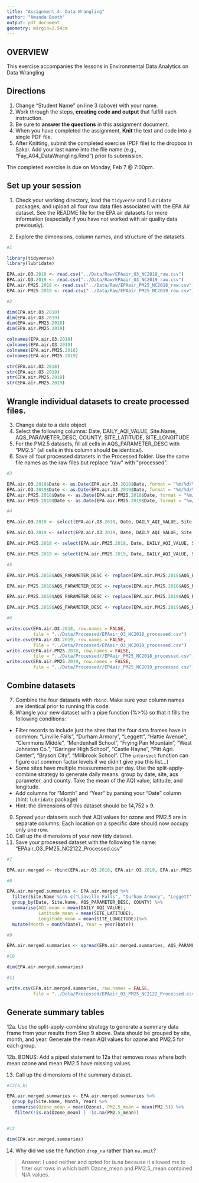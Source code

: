 ```yaml
---
title: "Assignment 4: Data Wrangling"
author: "Amanda Booth"
output: pdf_document
geometry: margin=2.54cm
---
```


## OVERVIEW

This exercise accompanies the lessons in Environmental Data Analytics on Data Wrangling 

## Directions
1. Change "Student Name" on line 3 (above) with your name.
2. Work through the steps, **creating code and output** that fulfill each instruction.
3. Be sure to **answer the questions** in this assignment document.
4. When you have completed the assignment, **Knit** the text and code into a single PDF file.
5. After Knitting, submit the completed exercise (PDF file) to the dropbox in Sakai. Add your last name into the file name (e.g., "Fay_A04_DataWrangling.Rmd") prior to submission.

The completed exercise is due on Monday, Feb 7 @ 7:00pm.

## Set up your session 
1. Check your working directory, load the `tidyverse` and `lubridate` packages, and upload all four raw data files associated with the EPA Air dataset. See the README file for the EPA air datasets for more information (especially if you have not worked with air quality data previously). 

2. Explore the dimensions, column names, and structure of the datasets. 

```r
#1

library(tidyverse)
library(lubridate)

EPA.air.O3.2018 <- read.csv("../Data/Raw/EPAair_O3_NC2018_raw.csv")
EPA.air.O3.2019 <- read.csv("../Data/Raw/EPAair_O3_NC2019_raw.csv")
EPA.air.PM25.2018 <- read.csv("../Data/Raw/EPAair_PM25_NC2018_raw.csv")
EPA.air.PM25.2019 <- read.csv("../Data/Raw/EPAair_PM25_NC2019_raw.csv")

#2

dim(EPA.air.O3.2018)
dim(EPA.air.O3.2019)
dim(EPA.air.PM25.2018)
dim(EPA.air.PM25.2019)

colnames(EPA.air.O3.2018)
colnames(EPA.air.O3.2019)
colnames(EPA.air.PM25.2018)
colnames(EPA.air.PM25.2019)

str(EPA.air.O3.2018)
str(EPA.air.O3.2019)
str(EPA.air.PM25.2018)
str(EPA.air.PM25.2019)


```

## Wrangle individual datasets to create processed files.
3. Change date to a date object
4. Select the following columns: Date, DAILY_AQI_VALUE, Site.Name, AQS_PARAMETER_DESC, COUNTY, SITE_LATITUDE, SITE_LONGITUDE
5. For the PM2.5 datasets, fill all cells in AQS_PARAMETER_DESC with "PM2.5" (all cells in this column should be identical).
6. Save all four processed datasets in the Processed folder. Use the same file names as the raw files but replace "raw" with "processed".

```r
#3

EPA.air.O3.2018$Date <- as.Date(EPA.air.O3.2018$Date, format = "%m/%d/%Y")
EPA.air.O3.2019$Date <- as.Date(EPA.air.O3.2019$Date, format = "%m/%d/%Y")
EPA.air.PM25.2018$Date <- as.Date(EPA.air.PM25.2018$Date, format = "%m/%d/%Y")
EPA.air.PM25.2019$Date <- as.Date(EPA.air.PM25.2019$Date, format = "%m/%d/%Y")

#4

EPA.air.O3.2018 <- select(EPA.air.O3.2018, Date, DAILY_AQI_VALUE, Site.Name, AQS_PARAMETER_DESC, COUNTY, SITE_LATITUDE, SITE_LONGITUDE)

EPA.air.O3.2019 <- select(EPA.air.O3.2019, Date, DAILY_AQI_VALUE, Site.Name, AQS_PARAMETER_DESC, COUNTY, SITE_LATITUDE, SITE_LONGITUDE)

EPA.air.PM25.2018 <- select(EPA.air.PM25.2018, Date, DAILY_AQI_VALUE, Site.Name, AQS_PARAMETER_DESC, COUNTY, SITE_LATITUDE, SITE_LONGITUDE)

EPA.air.PM25.2019 <- select(EPA.air.PM25.2019, Date, DAILY_AQI_VALUE, Site.Name, AQS_PARAMETER_DESC, COUNTY, SITE_LATITUDE, SITE_LONGITUDE)

#5

EPA.air.PM25.2018$AQS_PARAMETER_DESC <- replace(EPA.air.PM25.2018$AQS_PARAMETER_DESC, EPA.air.PM25.2018$AQS_PARAMETER_DESC == "Acceptable PM2.5 AQI & Speciation Mass", "PM2.5")

EPA.air.PM25.2018$AQS_PARAMETER_DESC <- replace(EPA.air.PM25.2018$AQS_PARAMETER_DESC, EPA.air.PM25.2018$AQS_PARAMETER_DESC == "PM2.5 - Local Conditions", "PM2.5")

EPA.air.PM25.2019$AQS_PARAMETER_DESC <- replace(EPA.air.PM25.2019$AQS_PARAMETER_DESC, EPA.air.PM25.2019$AQS_PARAMETER_DESC == "Acceptable PM2.5 AQI & Speciation Mass", "PM2.5")

EPA.air.PM25.2019$AQS_PARAMETER_DESC <- replace(EPA.air.PM25.2019$AQS_PARAMETER_DESC, EPA.air.PM25.2019$AQS_PARAMETER_DESC == "PM2.5 - Local Conditions", "PM2.5")

#6

write.csv(EPA.air.O3.2018, row.names = FALSE, 
          file = "../Data/Processed/EPAair_O3_NC2018_processed.csv")
write.csv(EPA.air.O3.2019, row.names = FALSE, 
          file = "../Data/Processed/EPAair_O3_NC2019_processed.csv")
write.csv(EPA.air.PM25.2018, row.names = FALSE, 
          file = "../Data/Processed//EPAair_PM25_NC2018_processed.csv")
write.csv(EPA.air.PM25.2019, row.names = FALSE, 
          file = "../Data/Processed//EPAair_PM25_NC2019_processed.csv")

```


## Combine datasets
7. Combine the four datasets with `rbind`. Make sure your column names are identical prior to running this code. 
8. Wrangle your new dataset with a pipe function (%>%) so that it fills the following conditions: 

* Filter records to include just the sites that the four data frames have in common: "Linville Falls", "Durham Armory", "Leggett", "Hattie Avenue", "Clemmons Middle", "Mendenhall School", "Frying Pan Mountain", "West Johnston Co.", "Garinger High School", "Castle Hayne", "Pitt Agri. Center", "Bryson City", "Millbrook School". (The `intersect` function can figure out common factor levels if we didn't give you this list...)
* Some sites have multiple measurements per day. Use the split-apply-combine strategy to generate daily means: group by date, site, aqs parameter, and county. Take the mean of the AQI value, latitude, and longitude.
* Add columns for "Month" and "Year" by parsing your "Date" column (hint: `lubridate` package)
* Hint: the dimensions of this dataset should be 14,752 x 9.

9. Spread your datasets such that AQI values for ozone and PM2.5 are in separate columns. Each location on a specific date should now occupy only one row.
10. Call up the dimensions of your new tidy dataset.
11. Save your processed dataset with the following file name: "EPAair_O3_PM25_NC2122_Processed.csv"

```r
#7

EPA.air.merged <- rbind(EPA.air.O3.2018, EPA.air.O3.2019, EPA.air.PM25.2018, EPA.air.PM25.2019)

#8

EPA.air.merged.summaries <- EPA.air.merged %>%
  filter(Site.Name %in% c("Linville Falls", "Durham Armory", "Leggett", "Hattie Avenue", "Clemmons Middle", "Mendenhall School", "Frying Pan Mountain", "West Johnston Co.", "Garinger High School", "Castle Hayne", "Pitt Agri. Center", "Bryson City", "Millbrook School")) %>%
  group_by(Date, Site.Name, AQS_PARAMETER_DESC, COUNTY) %>%
  summarise(AQI_mean = mean(DAILY_AQI_VALUE),
            Latitude_mean = mean(SITE_LATITUDE),
            Longitude_mean = mean(SITE_LONGITUDE))%>%
  mutate(Month = month(Date), Year = year(Date))

#9

EPA.air.merged.summaries <- spread(EPA.air.merged.summaries, AQS_PARAMETER_DESC, AQI_mean)

#10

dim(EPA.air.merged.summaries)

#11

write.csv(EPA.air.merged.summaries, row.names = FALSE, 
          file = "../Data/Processed/EPAair_O3_PM25_NC2122_Processed.csv")

```


## Generate summary tables
12a. Use the split-apply-combine strategy to generate a summary data frame from your results from Step 9 above. Data should be grouped by site, month, and year. Generate the mean AQI values for ozone and PM2.5 for each group. 

12b. BONUS: Add a piped statement to 12a that removes rows where both mean ozone and mean PM2.5 have missing values. 

13. Call up the dimensions of the summary dataset.


```r
#12(a,b)

EPA.air.merged.summaries <- EPA.air.merged.summaries %>%
  group_by(Site.Name, Month, Year) %>%
  summarise(Ozone_mean = mean(Ozone), PM2.5_mean = mean(PM2.5)) %>%
   filter(!is.na(Ozone_mean) | !is.na(PM2.5_mean))


#13

dim(EPA.air.merged.summaries)

```

14. Why did we use the function `drop_na` rather than `na.omit`?

> Answer: I used neither and opted for is.na because it allowed me to filter out rows in which both Ozone_mean and PM2.5_mean contained N/A values. 
